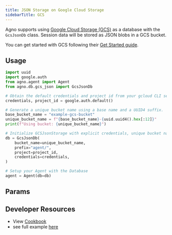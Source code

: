 ```yaml
---
title: JSON Storage on Google Cloud Storage
sidebarTitle: GCS
---
```


Agno supports using [Google Cloud Storage (GCS)](https://cloud.google.com/storage) as a database with the `GcsJsonDb` class.
Session data will be stored as JSON blobs in a GCS bucket.

You can get started with GCS following their [Get Started guide](https://cloud.google.com/docs/get-started).

## Usage

```python gcs_for_agent.py
import uuid
import google.auth
from agno.agent import Agent
from agno.db.gcs_json import GcsJsonDb

# Obtain the default credentials and project id from your gcloud CLI session.
credentials, project_id = google.auth.default()

# Generate a unique bucket name using a base name and a UUID4 suffix.
base_bucket_name = "example-gcs-bucket"
unique_bucket_name = f"{base_bucket_name}-{uuid.uuid4().hex[:12]}"
print(f"Using bucket: {unique_bucket_name}")

# Initialize GCSJsonStorage with explicit credentials, unique bucket name, and project.
db = GcsJsonDb(
    bucket_name=unique_bucket_name,
    prefix="agent/",
    project=project_id,
    credentials=credentials,
)

# Setup your Agent with the Database
agent = Agent(db=db)
```

## Params

<Snippet file="db-gcs-params.mdx" />

## Developer Resources

- View [Cookbook](https://github.com/agno-agi/agno/blob/main/cookbook/db/gcs/gcs_json_for_agent.py)
- see full example [here](/examples/concepts/db/gcs/gcs_for_agent)